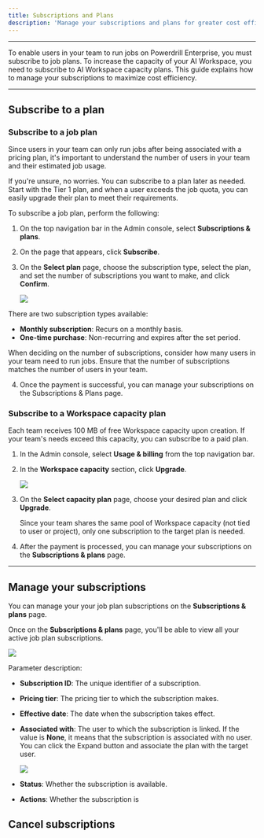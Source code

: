```yaml
---
title: Subscriptions and Plans
description: 'Manage your subscriptions and plans for greater cost efficiency'
---
```



---

To enable users in your team to run jobs on Powerdrill Enterprise, you must subscribe to job plans. To increase the capacity of your AI Workspace, you need to subscribe to AI Workspace capacity plans. This guide explains how to manage your subscriptions to maximize cost efficiency.

---


## Subscribe to a plan

### Subscribe to a job plan

Since users in your team can only run jobs after being associated with a pricing plan, it's important to understand the number of users in your team and their estimated job usage.

If you're unsure, no worries. You can subscribe to a plan later as needed. Start with the Tier 1 plan, and when a user exceeds the job quota, you can easily upgrade their plan to meet their requirements.

To subscribe a job plan, perform the following:

1. On the top navigation bar in the Admin console, select **Subscriptions & plans**. 

2. On the page that appears, click **Subscribe**.

3. On the **Select plan** page, choose the subscription type, select the plan, and set the number of subscriptions you want to make, and click **Confirm**.

    <Frame>
      <img src="/enterprise/img/select-plan.png" style={{ borderRadius: '0.5rem' }} />
    </Frame>

  <Tip>
  There are two subscription types available:

  - **Monthly subscription**: Recurs on a monthly basis.
  - **One-time purchase**: Non-recurring and expires after the set period.
  
  When deciding on the number of subscriptions, consider how many users in your team need to run jobs. Ensure that the number of subscriptions matches the number of users in your team.
  </Tip>


4. Once the payment is successful, you can manage your subscriptions on the Subscriptions & Plans page.


### Subscribe to a Workspace capacity plan

Each team receives 100 MB of free Workspace capacity upon creation. If your team's needs exceed this capacity, you can subscribe to a paid plan.

1. In the Admin console, select **Usage & billing** from the top navigation bar.

2. In the **Workspace capacity** section, click **Upgrade**.

    <Frame>
      <img src="/enterprise/img/upgrade-capacity.png" style={{ borderRadius: '0.5rem' }} />
    </Frame>

3. On the **Select capacity plan** page, choose your desired plan and click **Upgrade**.

    <Tip>
     Since your team shares the same pool of Workspace capacity (not tied to user or project), only one subscription to the target plan is needed. 
    </Tip>

4. After the payment is processed, you can manage your subscriptions on the **Subscriptions & plans** page.


---

## Manage your subscriptions

You can manage your your job plan subscriptions on the **Subscriptions & plans** page.

Once on the **Subscriptions & plans** page, you'll be able to view all your active job plan subscriptions.

<Frame>
  <img src="/enterprise/img/subscription-list.png" style={{ borderRadius: '0.5rem' }} />
</Frame>

Parameter description:

- **Subscription ID**: The unique identifier of a subscription.

- **Pricing tier**: The pricing tier to which the subscription makes.

- **Effective date**: The date when the subscription takes effect.

- **Associated with**: The user to which the subscription is linked. If the value is **None**, it means that the subscription is associated with no user. You can click the Expand button and associate the plan with the target user.

  <Frame>
   <img src="/enterprise/img/associate-user.png" style={{ borderRadius: '0.5rem' }} />
  </Frame>


- **Status**: Whether the subscription is available.

- **Actions**: Whether the subscription is 


## Cancel subscriptions



























<MySnippet beta="community" />


















